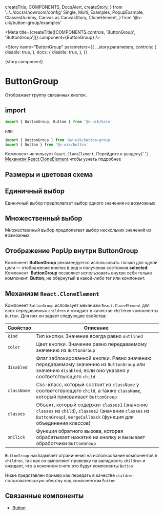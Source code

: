   createTitle,
  COMPONENTS,
  DocsAlert,
  createStory,
} from '../../docs/showroom/config'
  Single,
  Multi,
  Examples,
  PopupExample,
  ClassesDummy,
  Canvas as CanvasStory,
  CloneElement,
} from '@v-uik/button-group/examples'


<Meta
  title={createTitle([COMPONENTS.controls, 'ButtonGroup', 'ButtonGroup'])}
  component={ButtonGroup}
/>

<Story
  name="ButtonGroup"
  parameters={{
    ...story.parameters,
    controls: {
      disable: true,
    },
    docs: {
      disable: true,
    },
  }}
>
  {story.component}
</Story>

# ButtonGroup

Отображает группу связанных кнопок.

## import

```ts
import { ButtonGroup, Button } from '@v-uik/base'
```

или

```ts
import { ButtonGroup } from '@v-uik/button-group'
import { Button } from '@v-uik/button'
```

<DocsAlert type="warning">
  Компонент использует <code>React.CloneElement</code>. Перейдите к разделу{' '}
  <a href="#механизм-reactcloneelement">Механизм React.CloneElement</a> чтобы
  узнать подробнее
</DocsAlert>

## Размеры и цветовая схема

<Canvas withSource="none">
  <Examples />
</Canvas>

<Source language="tsx" code={RawExamples} />

## Единичный выбор

Единичный выбор предполагает выбор одного значения из возможных.

<Canvas withSource="none">
  <Single />
</Canvas>

<Source language="tsx" code={RawSingle} />

## Множественный выбор

Множественный выбор предполагает выбор нескольких значений из возможных.

<Canvas withSource="none">
  <Multi />
</Canvas>

<Source language="tsx" code={RawMulti} />

## Отображение PopUp внутри ButtonGroup

<DocsAlert type="warning">
  Компонент <b>ButtonGroup</b> рекомендуется использовать только для одной цели
  — отображение кнопок в ряд и получения состояния <b>selected</b>.
  Компонент&nbsp;
  <b>ButtonGroup</b> позволяет использовать внутри себя только компонент&nbsp;
  <b>Button</b>, не обернутый в какой-либо тег или компонент.
</DocsAlert>

<Canvas withSource="none">
  <PopupExample />
</Canvas>

<Source language="tsx" code={RawPopupExample} />

## Механизм `React.CloneElement`

Компонент `ButtonGroup` использует механизм `React.CloneElement` для всех передаваемых `children` и ожидает в качестве `children` компоненты `Button`.
Для них он задает следующие свойства:

| Свойство    | Описание                                                                                                                                                                 |
| ----------- | ------------------------------------------------------------------------------------------------------------------------------------------------------------------------ |
| `kind`      | Тип кнопки. Значение всегда равно `outlined`                                                                                                                             |
| `color`     | Цвет кнопки. Значение равно передаваемому значению из `ButtonGroup`                                                                                                      |
| `disabled`  | Флаг заблокированной кнопки. Равно значению передаваемому значению из `ButtonGroup` или значению `disabled`, если оно указано у соответствующего `child`                 |
| `className` | Css-класс, который состоит из `className` у соответствующего `child`, а также `className`, который присваивает `ButtonGroup`                                             |
| `classes`   | Объект, который содержит `classes1` (значение `classes` из `child`), `classes2` (значение `classes` из `ButtonGroup`), `mergeCallback` (функция для объединения классов) |
| `onClick`   | Функция обратного вызова, которая обрабатывает нажатие на кнопку и вызывает обработчики `ButtonGroup`                                                                    |

`ButtonGroup` накладывает ограничения на использование компонентов в `children`, так как он выполняет проверку на валидность `children` и ожидает, что в конечном счете это будут компоненты `Button`

Ниже представлен пример как передать в качестве `children` пользовательскую обертку над компонентом `Button`

<Canvas withSource="none">
  <CloneElement />
</Canvas>

<Source language="tsx" code={RawCloneElement} />

## Связанные компоненты

- [Button](?path=/docs/элементы-управления-button-button--button)
